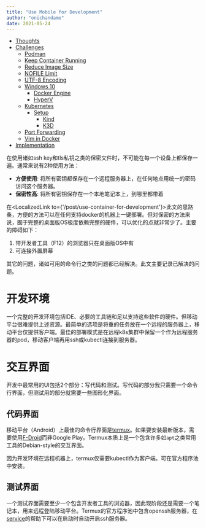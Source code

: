 ```yaml
---
title: "Use Mobile for Development"
author: "onichandame"
date: 2021-05-24
---
```



<!-- vim-markdown-toc GFM -->

- [Thoughts](#thoughts)
- [Challenges](#challenges)
  - [Podman](#podman)
  - [Keep Container Running](#keep-container-running)
  - [Reduce Image Size](#reduce-image-size)
  - [NOFILE Limit](#nofile-limit)
  - [UTF-8 Encoding](#utf-8-encoding)
  - [Windows 10](#windows-10)
    - [Docker Engine](#docker-engine)
    - [HyperV](#hyperv)
  - [Kubernetes](#kubernetes)
    - [Setup](#setup)
      - [Kind](#kind)
      - [K3D](#k3d)
  - [Port Forwarding](#port-forwarding)
  - [Vim in Docker](#vim-in-docker)
- [Implementation](#implementation)

<!-- vim-markdown-toc -->

在使用诸如ssh key和tls私钥之类的保密文件时，不可能在每一个设备上都保存一遍。通常来说有2种使用方法：

- **方便使用**: 将所有密钥都保存在一个远程服务器上，在任何地点用统一的密码访问这个服务器。
- **保密性高**: 将所有密钥保存在一个本地笔记本上，到哪里都带着

在<LocalizedLink to={'/post/use-container-for-development'}>此文</LocalizedLink>的思路桑，方便的方法可以在任何支持docker的机器上一键部署。但对保密的方法来说，囿于完整的桌面版OS极度依赖完整的硬件，可以优化的点就非常少了。主要的障碍如下：

1. 带开发者工具（F12）的浏览器只在桌面版OS中有
2. 可连接外置屏幕

其它的问题，诸如可用的命令行之类的问题都已经解决。此文主要记录已解决的问题。

# 开发环境

一个完整的开发环境包括IDE、必要的工具链和足以支持这些软件的硬件。但移动平台很难提供上述资源。最简单的选项是将重的任务放在一个远程的服务器上，移动平台仅提供客户端。最佳的部署模式是在远程k8s集群中保留一个作为远程服务器的pod，移动客户端再用ssh或kubectl连接到服务器。

# 交互界面

开发中最常用的UI包括2个部分：写代码和测试。写代码的部分我只需要一个命令行界面，但测试用的部分就需要一些图形化界面。

## 代码界面

移动平台（Android）上最佳的命令行界面是[termux][termux]。如果要安装最新版本，需要使用[F-Droid][fdroid]而非Google Play。Termux本质上是一个包含许多如`apt`之类常用工具的Debian-style的交互界面。

因为开发环境在远程机器上，termux仅需要kubectl作为客户端。可在官方程序池中安装。

## 测试界面

一个测试界面需要至少一个包含开发者工具的浏览器，因此现阶段还是需要一个笔记本，用来远程登陆移动平台。Termux的官方程序池中包含openssh服务器，在[service][service]的帮助下可以在启动时自动开启ssh服务器。

[termux]: https://termux.com/
[fdroid]: https://www.f-droid.org/
[service]: https://wiki.termux.com/wiki/Termux-services
